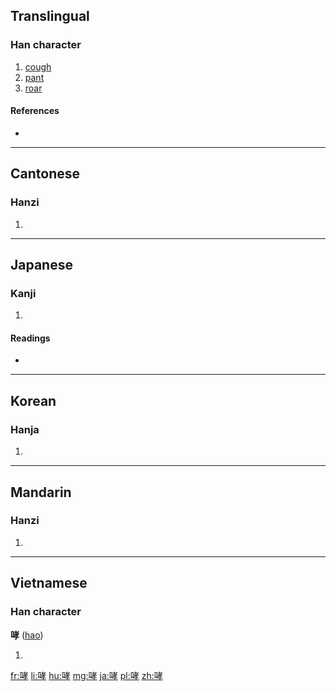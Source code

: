 ==Translingual==

===Han character===
{{Han char|rn=30|rad=口|as=07|sn=10|four=6404<sub>7</sub>|canj=口十大木 (RJKD)|ids=⿰[[口]][[孝]]}}

# [[cough]]
# [[pant]]
# [[roar]]

====References====
* {{Han ref|kx=0190.260|dkj=03659|dj=0410.070|hdz=10625.040|uh=54EE|ud=21742|bh=ADFD|bd=44541}}

----

==Cantonese==

===Hanzi===
{{yue-hanzi|jyut=|y=haau1}}

# {{defn|lang=yue|sort=口07}}

----

==Japanese==

===Kanji===
{{ja-kanji|grade=|rs=口07}}

# {{defn|lang=ja|sort=口07}}

====Readings====
* {{ja-readings|on=[[こう]] (kō)|kun=[[ほえる]] (hoeru)}}

----

==Korean==

===Hanja===
{{ko-hanja|hangeul=효|rv=hyo|mr=hyo}}

# {{defn|lang=ko|sort=口07}}

----

==Mandarin==

===Hanzi===
{{cmn-hanzi|pin=[[xiāo]] ([[xiao1]])|wg=hsiao<sup>1</sup>}}

# {{defn|lang=cmn|sort=口07}}

----

==Vietnamese==

===Han character===
'''哮''' ([[hao]])

# {{defn|lang=vi}}

[[fr:哮]]
[[li:哮]]
[[hu:哮]]
[[mg:哮]]
[[ja:哮]]
[[pl:哮]]
[[zh:哮]]